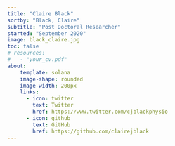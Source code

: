 ```yaml
---
title: "Claire Black"
sortby: "Black, Claire"
subtitle: "Post Doctoral Researcher"
started: "September 2020"
image: black_claire.jpg
toc: false
# resources: 
#   - "your_cv.pdf"
about:
    template: solana
    image-shape: rounded
    image-width: 200px
    links:
      - icon: twitter
        text: Twitter
        href: https://www.twitter.com/cjblackphysio
      - icon: github
        text: GitHub
        href: https://github.com/clairejblack
---
```



<!-- ## Biography -->

